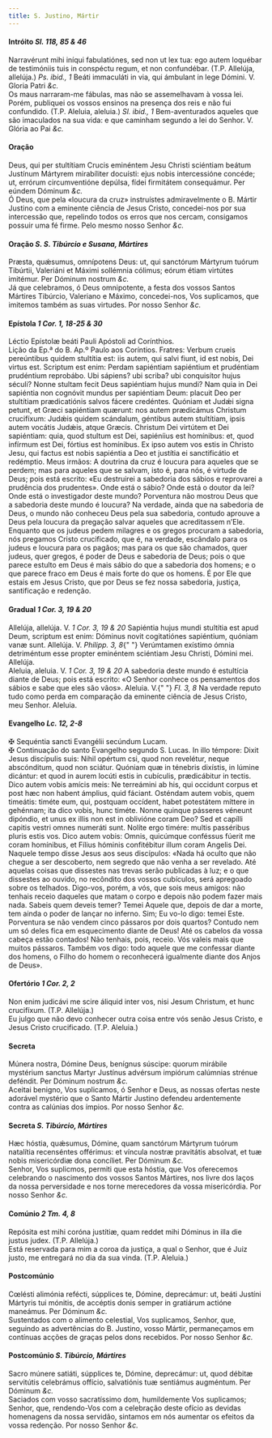 ```yaml
---
title: S. Justino, Mártir
---
```


<h4 class="text-center">
  Intróito <em>Sl. 118, 85 & 46</em>
</h4>
<div class="grid grid-cols-2 gap-5">
  <span class="text-justify">
    Narravérunt mihi iníqui fabulatiónes, sed non ut lex tua: ego autem loquébar
    de testimóniis tuis in conspéctu regum, et non confundébar. (T.P. Allelúja,
    allelúja.) <em>Ps. ibid., 1</em> Beáti immaculáti in via, qui ámbulant in
    lege Dómini. V. Gloria Patri <em>&c.</em>
  </div>
  <span class="text-justify">
    Os maus narraram-me fábulas, mas não se assemelhavam à vossa lei. Porém,
    publiquei os vossos ensinos na presença dos reis e não fui confundido. (T.P.
    Aleluia, aleluia.) <em>Sl. ibid., 1</em> Bem-aventurados aqueles que são
    imaculados na sua vida: e que caminham segundo a lei do Senhor. V. Glória ao
    Pai <em>&c.</em>
  </span>
</div>

<h4 class="text-center">Oração</h4>
<div class="grid grid-cols-2 gap-5">
  <span class="text-justify">
    Deus, qui per stultítiam Crucis eminéntem Jesu Christi sciéntiam beátum
    Justínum Mártyrem mirabíliter docuísti: ejus nobis intercessióne concéde;
    ut, errórum circumventióne depúlsa, fídei firmitátem consequámur. Per eúndem
    Dóminum <em>&c.</em>
  </div>
  <span class="text-justify">
    Ó Deus, que pela «loucura da cruz» instruístes admiravelmente o B. Mártir
    Justino com a eminente ciência de Jesus Cristo, concedei-nos por sua
    intercessão que, repelindo todos os erros que nos cercam, consigamos possuir
    uma fé firme. Pelo mesmo nosso Senhor <em>&c.</em>
  </span>
</div>

<h4 class="text-center">
  Oração <em>S. S. Tibúrcio e Susana, Mártires</em>
</h4>
<div class="grid grid-cols-2 gap-5">
  <span class="text-justify">
    Præsta, quǽsumus, omnípotens Deus: ut, qui sanctórum Mártyrum tuórum
    Tibúrtii, Valeriáni et Máximi sollémnia cólimus; eórum étiam virtútes
    imitémur. Per Dóminum nostrum <em>&c.</em>
  </div>
  <span class="text-justify">
    Já que celebramos, ó Deus omnipotente, a festa dos vossos Santos Mártires
    Tibúrcio, Valeriano e Máximo, concedei-nos, Vos suplicamos, que imitemos
    também as suas virtudes. Por nosso Senhor <em>&c.</em>
  </span>
</div>

<h4 class="text-center">
  Epístola <em>1 Cor. 1, 18-25 & 30</em>
</h4>
<div class="grid grid-cols-2 gap-5">
  <span class="text-justify">
    Léctio Epístolæ beáti Pauli Apóstoli ad Corínthios.
  </div>
  <span class="text-justify">
    Lição da Ep.ª do B. Ap.º Paulo aos Coríntios.
  </div>
  <span class="text-justify">
    Fratres: Verbum crueis pereúntibus quidem stultítia est: iis autem, qui
    salvi fiunt, id est nobis, Dei virtus est. Scriptum est enim: Perdam
    sapiéntiam sapiéntium et prudéntiam prudéntium reprobábo. Ubi sápiens? ubi
    scriba? ubi conquisítor hujus séculi? Nonne stultam fecit Deus sapiéntiam
    hujus mundi? Nam quia in Dei sapiéntia non cognóvit mundus per sapiéntiam
    Deum: placuit Deo per stultítiam prædicatiónis salvos fácere credéntes.
    Quóniam et Judǽi signa petunt, et Græci sapiéntiam quærunt: nos autem
    prædicámus Christum crucifíxum: Judǽis quidem scándalum, géntibus autem
    stultítiam, ipsis autem vocátis Judǽis, atque Græcis. Christum Dei virtútem
    et Dei sapiéntiam: quia, quod stultum est Dei, sapiéníius est homínibus: et,
    quod infírmum est Dei, fórtius est homínibus. Ex ipso autem vos estis in
    Christo Jesu, qui factus est nobis sapiéntia a Deo et justítia ei
    sanctificátio et redémptio.
  </div>
  <span class="text-justify">
    Meus irmãos: A doutrina da cruz é loucura para aqueles que se perdem; mas
    para aqueles que se salvam, isto é, para nós, é virtude de Deus; pois está
    escrito: «Eu destruirei a sabedoria dos sábios e reprovarei a prudência dos
    prudentes». Onde está o sábio? Onde está o doutor da lei? Onde está o
    investigador deste mundo? Porventura não mostrou Deus que a sabedoria deste
    mundo é loucura? Na verdade, ainda que na sabedoria de Deus, o mundo não
    conheceu Deus pela sua sabedoria, contudo aprouve a Deus pela loucura da
    pregação salvar aqueles que acreditassem n’Ele. Enquanto que os judeus pedem
    milagres e os gregos procuram a sabedoria, nós pregamos Cristo crucificado,
    que é, na verdade, escândalo para os judeus e loucura para os pagãos; mas
    para os que são chamados, quer judeus, quer gregos, é poder de Deus e
    sabedoria de Deus; pois o que parece estulto em Deus é mais sábio do que a
    sabedoria dos homens; e o que parece fraco em Deus é mais forte do que os
    homens. É por Ele que estais em Jesus Cristo, que por Deus se fez nossa
    sabedoria, justiça, santificação e redenção.
  </span>
</div>

<h4 class="text-center">
  Gradual <em>1 Cor. 3, 19 & 20</em>
</h4>
<div class="grid grid-cols-2 gap-5">
  <span class="text-justify">
    Allelúja, allelúja. V. <em>1 Cor. 3, 19 & 20</em> Sapiéntia hujus mundi
    stultítia est apud Deum, scriptum est enim: Dóminus novit cogitatiónes
    sapiéntium, quóniam vanæ sunt. Allelúja. V. <em>Philipp. 3, 8</em>{" "}
    Verúmtamen exístimo ómnia detriméntum esse propter eminéntem sciéntiam Jesu
    Christi, Dómini mei. Allelúja.
  </div>
  <span class="text-justify">
    Aleluia, aleluia. V. <em>1 Cor. 3, 19 & 20</em> A sabedoria deste mundo é
    estultícia diante de Deus; pois está escrito: «O Senhor conhece os
    pensamentos dos sábios e sabe que eles são vãos». Aleluia. V.{" "}
    <em>Fl. 3, 8</em> Na verdade reputo tudo como perda em comparação da
    eminente ciência de Jesus Cristo, meu Senhor. Aleluia.
  </span>
</div>

<h4 class="text-center">
  Evangelho <em>Lc. 12, 2-8</em>
</h4>
<div class="grid grid-cols-2 gap-5">
  <span class="text-justify">
    <span class="text-danger">&#10016;</span> Sequéntia sancti Evangélii
    secúndum Lucam.
  </div>
  <span class="text-justify">
    <span class="text-danger">&#10016;</span> Continuação do santo Evangelho
    segundo S. Lucas.
  </div>
  <span class="text-justify">
    In illo témpore: Dixit Jesus discípulis suis: Nihil opértum csi, quod non
    revelétur, neque abscónditum, quod non sciátur. Quóniam quæ in ténebris
    dixístis, in lúmine dicántur: et quod in aurem locúti estis in cubículis,
    prædicábitur in tectis. Dico autem vobis amícis meis: Ne terreámini ab his,
    qui occidunt corpus et post hæc non habent ámplius, quid fáciant. Osténdam
    autem vobis, quem timeátis: timéte eum, qui, postquam occídent, habet
    potestátem míttere in gehénnam; ita dico vobis, hunc timéte. Nonne quinque
    pásseres véneunt dipóndio, et unus ex illis non est in oblivióne coram Deo?
    Sed et capílli capitis vestri omnes numeráti sunt. Nolíte ergo timére:
    multis passéribus pluris estis vos. Dico autem vobis: Omnis, quicúmque
    conféssus fúerit me coram homínibus, et Fílius hóminis confitébitur illum
    coram Angelis Dei.
  </div>
  <span class="text-justify">
    Naquele tempo disse Jesus aos seus discípulos: «Nada há oculto que não
    chegue a ser descoberto, nem segredo que não venha a ser revelado. Até
    aquelas coisas que dissestes nas trevas serão publicadas à luz; e o que
    dissestes ao ouvido, no recôndito dos vossos cubículos, será apregoado sobre
    os telhados. Digo-vos, porém, a vós, que sois meus amigos: não tenhais
    receio daqueles que matam o corpo e depois não podem fazer mais nada. Sabeis
    quem deveis temer? Temei Aquele que, depois de dar a morte, tem ainda o
    poder de lançar no inferno. Sim; Eu vo-lo digo: temei Este. Porventura se
    não vendem cinco pássaros por dois quartos? Contudo nem um só deles fica em
    esquecimento diante de Deus! Até os cabelos da vossa cabeça estão contados!
    Não tenhais, pois, receio. Vós valeis mais que muitos pássaros. Também vos
    digo: todo aquele que me confessar diante dos homens, o Filho do homem o
    reconhecerá igualmente diante dos Anjos de Deus».
  </span>
</div>

<h4 class="text-center">
  Ofertório <em>1 Cor. 2, 2</em>
</h4>
<div class="grid grid-cols-2 gap-5">
  <span class="text-justify">
    Non enim judicávi me scire áliquid inter vos, nisi Jesum Christum, et hunc
    crucifíxum. (T.P. Allelúja.)
  </div>
  <span class="text-justify">
    Eu julgo que não devo conhecer outra coisa entre vós senão Jesus Cristo, e
    Jesus Cristo crucificado. (T.P. Aleluia.)
  </span>
</div>

<h4 class="text-center">Secreta</h4>
<div class="grid grid-cols-2 gap-5">
  <span class="text-justify">
    Múnera nostra, Dómine Deus, benígnus súscipe: quorum mirábile mystérium
    sanctus Martyr Justínus advérsum impiórum calúmnias strénue deféndit. Per
    Dóminum nostrum <em>&c.</em>
  </div>
  <span class="text-justify">
    Aceitai benigno, Vos suplicamos, ó Senhor e Deus, as nossas ofertas neste
    adorável mystério que o Santo Mártir Justino defendeu ardentemente contra as
    calúnias dos ímpios. Por nosso Senhor <em>&c.</em>
  </span>
</div>

<h4 class="text-center">
  Secreta <em>S. Tibúrcio, Mártires</em>
</h4>
<div class="grid grid-cols-2 gap-5">
  <span class="text-justify">
    Hæc hóstia, quǽsumus, Dómine, quam sanctórum Mártyrum tuórum natalítia
    recenséntes offérimus: et víncula nostræ pravitátis absolvat, et tuæ nobis
    misericórdiæ dona concíliet. Per Dóminum <em>&c.</em>
  </div>
  <span class="text-justify">
    Senhor, Vos suplicmos, permiti que esta hóstia, que Vos oferecemos
    celebrando o nascimento dos vossos Santos Mártires, nos livre dos laços da
    nossa perversidade e nos torne merecedores da vossa misericórdia. Por nosso
    Senhor <em>&c.</em>
  </span>
</div>

<h4 class="text-center">
  Comúnio <em>2 Tm. 4, 8</em>
</h4>
<div class="grid grid-cols-2 gap-5">
  <span class="text-justify">
    Repósita est mihi coróna justítiæ, quam reddet mihi Dóminus in illa die
    justus judex. (T.P. Allelúja.)
  </div>
  <span class="text-justify">
    Está reservada para mim a coroa da justiça, a qual o Senhor, que é Juiz
    justo, me entregará no dia da sua vinda. (T.P. Aleluia.)
  </span>
</div>

<h4 class="text-center">Postcomúnio</h4>
<div class="grid grid-cols-2 gap-5">
  <span class="text-justify">
    Cœlésti alimónia refécti, súpplices te, Dómine, deprecámur: ut, beáti
    Justíni Mártyris tui mónitis, de accéptis donis semper in gratiárum actióne
    maneámus. Per Dóminum <em>&c.</em>
  </div>
  <span class="text-justify">
    Sustentados com o alimento celestial, Vos suplicamos, Senhor, que, seguindo
    as advertências do B. Justino, vosso Mártir, permaneçamos em contínuas
    acções de graças pelos dons recebidos. Por nosso Senhor <em>&c.</em>
  </span>
</div>

<h4 class="text-center">
  Postcomúnio <em>S. Tibúrcio, Mártires</em>
</h4>
<div class="grid grid-cols-2 gap-5">
  <span class="text-justify">
    Sacro múnere satiáti, súpplices te, Dómine, deprecámur: ut, quod débitæ
    servitútis celebrámus offício, salvatiónis tuæ sentiámus augméntum. Per
    Dóminum <em>&c.</em>
  </div>
  <span class="text-justify">
    Saciados com vosso sacratíssimo dom, humildemente Vos suplicamos; Senhor,
    que, rendendo-Vos com a celebração deste ofício as devidas homenagens da
    nossa servidão, sintamos em nós aumentar os efeitos da vossa redenção. Por
    nosso Senhor <em>&c.</em>
  </span>
</div>
